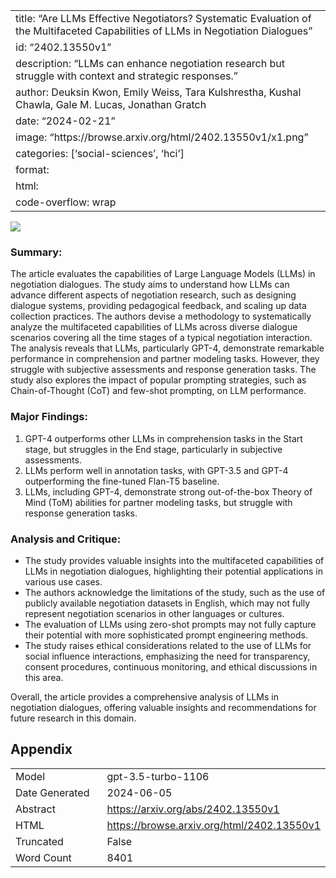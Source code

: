 
---
title: "Are LLMs Effective Negotiators? Systematic Evaluation of the Multifaceted Capabilities of LLMs in Negotiation Dialogues"
id: "2402.13550v1"
description: "LLMs can enhance negotiation research but struggle with context and strategic responses."
author: Deuksin Kwon, Emily Weiss, Tara Kulshrestha, Kushal Chawla, Gale M. Lucas, Jonathan Gratch
date: "2024-02-21"
image: "https://browse.arxiv.org/html/2402.13550v1/x1.png"
categories: ['social-sciences', 'hci']
format:
  html:
    code-overflow: wrap
---

![](https://browse.arxiv.org/html/2402.13550v1/x1.png)

### Summary:
The article evaluates the capabilities of Large Language Models (LLMs) in negotiation dialogues. The study aims to understand how LLMs can advance different aspects of negotiation research, such as designing dialogue systems, providing pedagogical feedback, and scaling up data collection practices. The authors devise a methodology to systematically analyze the multifaceted capabilities of LLMs across diverse dialogue scenarios covering all the time stages of a typical negotiation interaction. The analysis reveals that LLMs, particularly GPT-4, demonstrate remarkable performance in comprehension and partner modeling tasks. However, they struggle with subjective assessments and response generation tasks. The study also explores the impact of popular prompting strategies, such as Chain-of-Thought (CoT) and few-shot prompting, on LLM performance.

### Major Findings:
1. GPT-4 outperforms other LLMs in comprehension tasks in the Start stage, but struggles in the End stage, particularly in subjective assessments.
2. LLMs perform well in annotation tasks, with GPT-3.5 and GPT-4 outperforming the fine-tuned Flan-T5 baseline.
3. LLMs, including GPT-4, demonstrate strong out-of-the-box Theory of Mind (ToM) abilities for partner modeling tasks, but struggle with response generation tasks.

### Analysis and Critique:
- The study provides valuable insights into the multifaceted capabilities of LLMs in negotiation dialogues, highlighting their potential applications in various use cases.
- The authors acknowledge the limitations of the study, such as the use of publicly available negotiation datasets in English, which may not fully represent negotiation scenarios in other languages or cultures.
- The evaluation of LLMs using zero-shot prompts may not fully capture their potential with more sophisticated prompt engineering methods.
- The study raises ethical considerations related to the use of LLMs for social influence interactions, emphasizing the need for transparency, consent procedures, continuous monitoring, and ethical discussions in this area.

Overall, the article provides a comprehensive analysis of LLMs in negotiation dialogues, offering valuable insights and recommendations for future research in this domain.

## Appendix

|          |          |
|----------|----------|
| Model     | gpt-3.5-turbo-1106       |
| Date Generated     | 2024-06-05       |
| Abstract | [https://arxiv.org/abs/2402.13550v1](https://arxiv.org/abs/2402.13550v1)        |
| HTML     | [https://browse.arxiv.org/html/2402.13550v1](https://browse.arxiv.org/html/2402.13550v1)       |
| Truncated       | False       |
| Word Count       | 8401       |